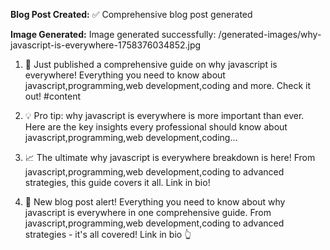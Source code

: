 **Blog Post Created:** ✅ Comprehensive blog post generated

**Image Generated:** Image generated successfully: /generated-images/why-javascript-is-everywhere-1758376034852.jpg

1. 🚀 Just published a comprehensive guide on why javascript is everywhere! Everything you need to know about javascript,programming,web development,coding and more. Check it out! #content

2. 💡 Pro tip: why javascript is everywhere is more important than ever. Here are the key insights every professional should know about javascript,programming,web development,coding...

3. 📈 The ultimate why javascript is everywhere breakdown is here! From javascript,programming,web development,coding to advanced strategies, this guide covers it all. Link in bio!

4. 🎯 New blog post alert! Everything you need to know about why javascript is everywhere in one comprehensive guide. From javascript,programming,web development,coding to advanced strategies - it\'s all covered! Link in bio 👆